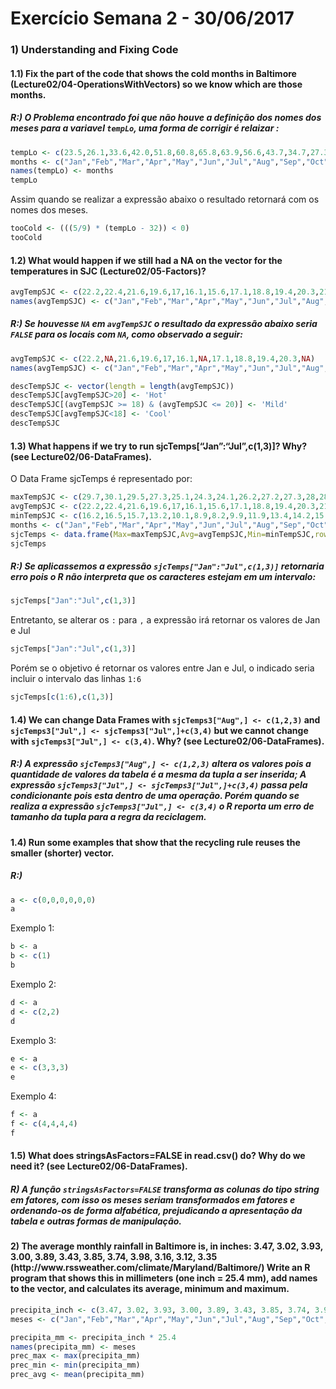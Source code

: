 
# Exercício Semana 2 - 30/06/2017

### 1) Understanding and Fixing Code
#### 1.1) Fix the part of the code that shows the cold months in Baltimore (Lecture02/04-OperationsWithVectors) so we know which are those months.
##### R:) O Problema encontrado foi que não houve a definição dos *_nomes_* dos meses para a variavel `tempLo`, uma forma de corrigir é relaizar :

```r
tempLo <- c(23.5,26.1,33.6,42.0,51.8,60.8,65.8,63.9,56.6,43.7,34.7,27.3)
months <- c("Jan","Feb","Mar","Apr","May","Jun","Jul","Aug","Sep","Oct","Nov","Dec")
names(tempLo) <- months
tempLo
```
Assim quando se realizar a expressão abaixo o resultado retornará com os nomes dos meses.
``` r
tooCold <- (((5/9) * (tempLo - 32)) < 0)
tooCold
```

#### 1.2) What would happen if we still had a NA on the vector for the temperatures in SJC (Lecture02/05-Factors)?

```r
avgTempSJC <- c(22.2,22.4,21.6,19.6,17,16.1,15.6,17.1,18.8,19.4,20.3,21.4)
names(avgTempSJC) <- c("Jan","Feb","Mar","Apr","May","Jun","Jul","Aug","Sep","Oct","Nov","Dec")
```

##### R:) Se houvesse `NA` em `avgTempSJC` o resultado da expressão abaixo seria `FALSE` para os locais com `NA`, como observado a seguir:

```r
avgTempSJC <- c(22.2,NA,21.6,19.6,17,16.1,NA,17.1,18.8,19.4,20.3,NA)
names(avgTempSJC) <- c("Jan","Feb","Mar","Apr","May","Jun","Jul","Aug","Sep","Oct","Nov","Dec")

descTempSJC <- vector(length = length(avgTempSJC))
descTempSJC[avgTempSJC>20] <- 'Hot' 
descTempSJC[(avgTempSJC >= 18) & (avgTempSJC <= 20)] <- 'Mild'
descTempSJC[avgTempSJC<18] <- 'Cool' 
descTempSJC
```

#### 1.3) What happens if we try to run sjcTemps["Jan":"Jul",c(1,3)]? Why? (see Lecture02/06-DataFrames).

O Data Frame sjcTemps é representado por:
```r
maxTempSJC <- c(29.7,30.1,29.5,27.3,25.1,24.3,24.1,26.2,27.2,27.3,28,28.7)
avgTempSJC <- c(22.2,22.4,21.6,19.6,17,16.1,15.6,17.1,18.8,19.4,20.3,21.4)
minTempSJC <- c(16.2,16.5,15.7,13.2,10.1,8.9,8.2,9.9,11.9,13.4,14.2,15.3)
months <- c("Jan","Feb","Mar","Apr","May","Jun","Jul","Aug","Sep","Oct","Nov","Dec")
sjcTemps <- data.frame(Max=maxTempSJC,Avg=avgTempSJC,Min=minTempSJC,row.names = months)
sjcTemps
```

##### R:) Se aplicassemos a expressão `sjcTemps["Jan":"Jul",c(1,3)]` retornaria erro pois o R não interpreta que os caracteres estejam em um intervalo:

```r
sjcTemps["Jan":"Jul",c(1,3)]
```

Entretanto, se alterar os `:` para `,` a expressão irá retornar os valores de Jan e Jul
```r
sjcTemps["Jan":"Jul",c(1,3)]
```
Porém se o objetivo é retornar os valores entre Jan e Jul, o indicado seria incluir o intervalo das linhas `1:6`
```r
sjcTemps[c(1:6),c(1,3)]
```

#### 1.4) We can change Data Frames with `sjcTemps3["Aug",] <- c(1,2,3)` and `sjcTemps3["Jul",] <- sjcTemps3["Jul",]+c(3,4)` but we cannot change with `sjcTemps3["Jul",] <- c(3,4)`. Why? (see Lecture02/06-DataFrames).

##### R:) A expressão `sjcTemps3["Aug",] <- c(1,2,3)` altera os valores pois a quantidade de valores da tabela é a mesma da tupla a ser inserida; A expressão `sjcTemps3["Jul",] <- sjcTemps3["Jul",]+c(3,4)` passa pela condicionante pois esta dentro de uma operação. Porém quando se realiza a expressão `sjcTemps3["Jul",] <- c(3,4)` o R reporta um erro de tamanho da tupla para a regra da reciclagem.

#### 1.4) Run some examples that show that the recycling rule reuses the smaller (shorter) vector.

##### R:) 
```r
a <- c(0,0,0,0,0,0)
a
```
Exemplo 1:
```r
b <- a
b <- c(1)
b
```
Exemplo 2:
```r
d <- a
d <- c(2,2)
d
```
Exemplo 3:
```r
e <- a
e <- c(3,3,3)
e
```
Exemplo 4:
```r
f <- a 
f <- c(4,4,4,4)
f
```

#### 1.5) What does stringsAsFactors=FALSE in read.csv() do? Why do we need it? (see Lecture02/06-DataFrames).
##### R) A função `stringsAsFactors=FALSE` transforma as colunas do tipo string em fatores, com isso os meses seriam transformados em fatores e ordenando-os de forma alfabética, prejudicando a apresentação da tabela e outras formas de manipulação.

#### 2) The average monthly rainfall in Baltimore is, in inches: 3.47, 3.02, 3.93, 3.00, 3.89, 3.43, 3.85, 3.74, 3.98, 3.16, 3.12, 3.35 (http://www.rssweather.com/climate/Maryland/Baltimore/) Write an R program that shows this in millimeters (one inch = 25.4 mm), add names to the vector, and calculates its average, minimum and maximum.

```r
precipita_inch <- c(3.47, 3.02, 3.93, 3.00, 3.89, 3.43, 3.85, 3.74, 3.98, 3.16, 3.12, 3.35)
meses <- c("Jan","Feb","Mar","Apr","May","Jun","Jul","Aug","Sep","Oct","Nov","Dec")

precipita_mm <- precipita_inch * 25.4
names(precipita_mm) <- meses
prec_max <- max(precipita_mm)
prec_min <- min(precipita_mm)
prec_avg <- mean(precipita_mm)

```


